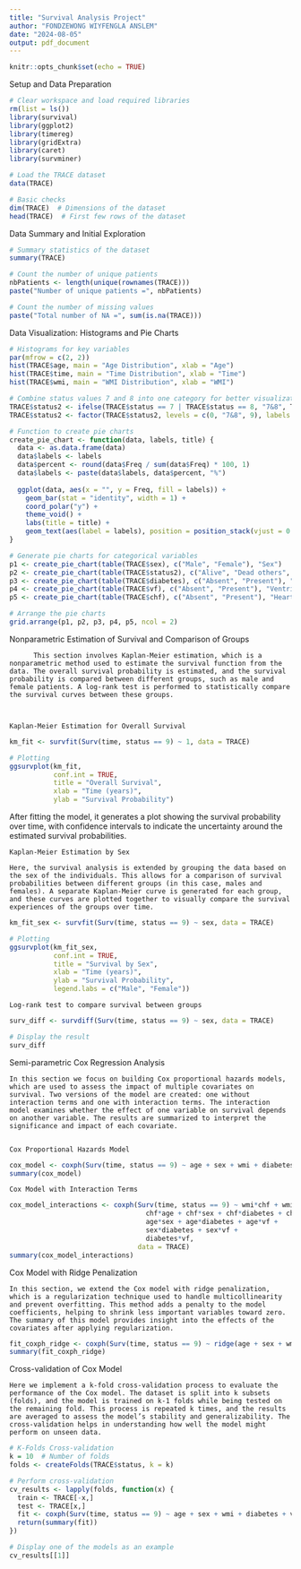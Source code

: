```yaml
---
title: "Survival Analysis Project"
author: "FONDZEWONG WIYFENGLA ANSLEM"
date: "2024-08-05"
output: pdf_document
---
```


```r
knitr::opts_chunk$set(echo = TRUE)
```

Setup and Data Preparation

```r
# Clear workspace and load required libraries
rm(list = ls())
library(survival)
library(ggplot2)
library(timereg)
library(gridExtra)
library(caret)
library(survminer)
```
```r
# Load the TRACE dataset
data(TRACE)

# Basic checks
dim(TRACE)  # Dimensions of the dataset
head(TRACE)  # First few rows of the dataset
```



Data Summary and Initial Exploration

```r
# Summary statistics of the dataset
summary(TRACE)

# Count the number of unique patients
nbPatients <- length(unique(rownames(TRACE)))
paste("Number of unique patients =", nbPatients)

# Count the number of missing values
paste("Total number of NA =", sum(is.na(TRACE)))
```

Data Visualization: Histograms and Pie Charts

```r
# Histograms for key variables
par(mfrow = c(2, 2))
hist(TRACE$age, main = "Age Distribution", xlab = "Age")
hist(TRACE$time, main = "Time Distribution", xlab = "Time")
hist(TRACE$wmi, main = "WMI Distribution", xlab = "WMI")

# Combine status values 7 and 8 into one category for better visualization
TRACE$status2 <- ifelse(TRACE$status == 7 | TRACE$status == 8, "7&8", TRACE$status)
TRACE$status2 <- factor(TRACE$status2, levels = c(0, "7&8", 9), labels = c("Alive", "Dead other causes", "Dead from MI"))
```

```r
# Function to create pie charts
create_pie_chart <- function(data, labels, title) {
  data <- as.data.frame(data)
  data$labels <- labels
  data$percent <- round(data$Freq / sum(data$Freq) * 100, 1)
  data$labels <- paste(data$labels, data$percent, "%")
  
  ggplot(data, aes(x = "", y = Freq, fill = labels)) +
    geom_bar(stat = "identity", width = 1) +
    coord_polar("y") +
    theme_void() +
    labs(title = title) +
    geom_text(aes(label = labels), position = position_stack(vjust = 0.3), size = 2.5)
}

# Generate pie charts for categorical variables
p1 <- create_pie_chart(table(TRACE$sex), c("Male", "Female"), "Sex")
p2 <- create_pie_chart(table(TRACE$status2), c("Alive", "Dead others", "Dead from MI"), "Status")
p3 <- create_pie_chart(table(TRACE$diabetes), c("Absent", "Present"), "Diabetes")
p4 <- create_pie_chart(table(TRACE$vf), c("Absent", "Present"), "Ventricular Fibrillation")
p5 <- create_pie_chart(table(TRACE$chf), c("Absent", "Present"), "Heart Pump Failure")

# Arrange the pie charts
grid.arrange(p1, p2, p3, p4, p5, ncol = 2)

```






Nonparametric Estimation of Survival and Comparison of Groups

          This section involves Kaplan-Meier estimation, which is a nonparametric method used to estimate the survival function from the data. The overall survival probability is estimated, and the survival probability is compared between different groups, such as male and female patients. A log-rank test is performed to statistically compare the survival curves between these groups.
          


    Kaplan-Meier Estimation for Overall Survival

```r

km_fit <- survfit(Surv(time, status == 9) ~ 1, data = TRACE)

# Plotting
ggsurvplot(km_fit, 
           conf.int = TRUE, 
           title = "Overall Survival", 
           xlab = "Time (years)", 
           ylab = "Survival Probability")

```

After fitting the model, it generates a plot showing the survival probability over time, with confidence intervals to indicate the uncertainty around the estimated survival probabilities.



    Kaplan-Meier Estimation by Sex
    
    Here, the survival analysis is extended by grouping the data based on the sex of the individuals. This allows for a comparison of survival probabilities between different groups (in this case, males and females). A separate Kaplan-Meier curve is generated for each group, and these curves are plotted together to visually compare the survival experiences of the groups over time.
    
```r
km_fit_sex <- survfit(Surv(time, status == 9) ~ sex, data = TRACE)

# Plotting
ggsurvplot(km_fit_sex, 
           conf.int = TRUE, 
           title = "Survival by Sex", 
           xlab = "Time (years)", 
           ylab = "Survival Probability", 
           legend.labs = c("Male", "Female"))

```


    Log-rank test to compare survival between groups
```r
surv_diff <- survdiff(Surv(time, status == 9) ~ sex, data = TRACE)

# Display the result
surv_diff

```










Semi-parametric Cox Regression Analysis

    In this section we focus on building Cox proportional hazards models, which are used to assess the impact of multiple covariates on survival. Two versions of the model are created: one without interaction terms and one with interaction terms. The interaction model examines whether the effect of one variable on survival depends on another variable. The results are summarized to interpret the significance and impact of each covariate.
    

    Cox Proportional Hazards Model

```r
cox_model <- coxph(Surv(time, status == 9) ~ age + sex + wmi + diabetes + vf + chf, data = TRACE)
summary(cox_model)
```

    Cox Model with Interaction Terms

```r
cox_model_interactions <- coxph(Surv(time, status == 9) ~ wmi*chf + wmi*age + wmi*sex + wmi*diabetes + wmi*vf +
                                  chf*age + chf*sex + chf*diabetes + chf*vf +
                                  age*sex + age*diabetes + age*vf +
                                  sex*diabetes + sex*vf +
                                  diabetes*vf,
                                data = TRACE)
summary(cox_model_interactions)

```





Cox Model with Ridge Penalization

    In this section, we extend the Cox model with ridge penalization, which is a regularization technique used to handle multicollinearity and prevent overfitting. This method adds a penalty to the model coefficients, helping to shrink less important variables toward zero. The summary of this model provides insight into the effects of the covariates after applying regularization.

```r
fit_coxph_ridge <- coxph(Surv(time, status == 9) ~ ridge(age + sex + wmi + diabetes + vf + chf), data = TRACE)
summary(fit_coxph_ridge)
```





Cross-validation of Cox Model

    Here we implement a k-fold cross-validation process to evaluate the performance of the Cox model. The dataset is split into k subsets (folds), and the model is trained on k-1 folds while being tested on the remaining fold. This process is repeated k times, and the results are averaged to assess the model’s stability and generalizability. The cross-validation helps in understanding how well the model might perform on unseen data.
```r
# K-Folds Cross-validation
k = 10  # Number of folds
folds <- createFolds(TRACE$status, k = k)

# Perform cross-validation
cv_results <- lapply(folds, function(x) {
  train <- TRACE[-x,]
  test <- TRACE[x,]
  fit <- coxph(Surv(time, status == 9) ~ age + sex + wmi + diabetes + vf + chf, data = train)
  return(summary(fit))
})

# Display one of the models as an example
cv_results[[1]]
```

